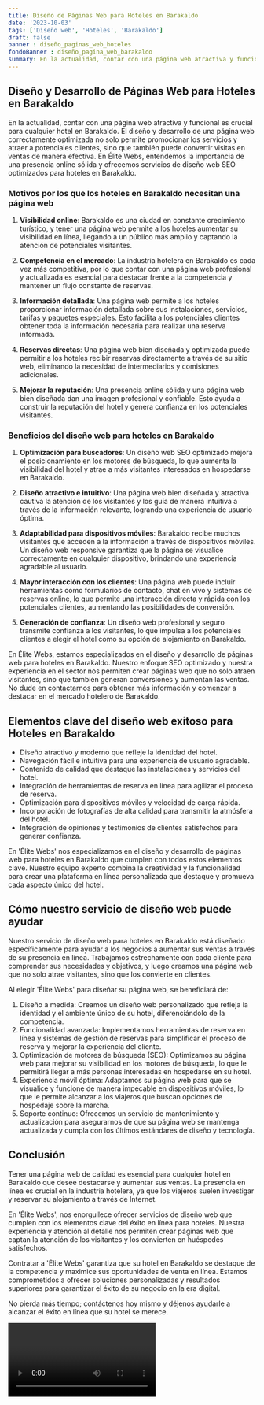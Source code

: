 ```yaml
---
title: Diseño de Páginas Web para Hoteles en Barakaldo
date: '2023-10-03'
tags: ['Diseño web', 'Hoteles', 'Barakaldo']
draft: false
banner : diseño_paginas_web_hoteles
fondoBanner : diseño_pagina_web_barakaldo
summary: En la actualidad, contar con una página web atractiva y funcional es crucial para cualquier hotel en Barakaldo. El diseño y desarrollo de una página web correctamente optimizada no solo permite promocionar los servicios y atraer a potenciales clientes, sino que también puede convertir visitas en ventas de manera efectiva. En Élite Webs, entendemos la importancia de una presencia online sólida y ofrecemos servicios de diseño web SEO optimizados para hoteles en Barakaldo. 
---
```


## Diseño y Desarrollo de Páginas Web para Hoteles en Barakaldo

En la actualidad, contar con una página web atractiva y funcional es crucial para cualquier hotel en Barakaldo. El diseño y desarrollo de una página web correctamente optimizada no solo permite promocionar los servicios y atraer a potenciales clientes, sino que también puede convertir visitas en ventas de manera efectiva. En Élite Webs, entendemos la importancia de una presencia online sólida y ofrecemos servicios de diseño web SEO optimizados para hoteles en Barakaldo. 

### Motivos por los que los hoteles en Barakaldo necesitan una página web

1. **Visibilidad online**: Barakaldo es una ciudad en constante crecimiento turístico, y tener una página web permite a los hoteles aumentar su visibilidad en línea, llegando a un público más amplio y captando la atención de potenciales visitantes.

2. **Competencia en el mercado**: La industria hotelera en Barakaldo es cada vez más competitiva, por lo que contar con una página web profesional y actualizada es esencial para destacar frente a la competencia y mantener un flujo constante de reservas.

3. **Información detallada**: Una página web permite a los hoteles proporcionar información detallada sobre sus instalaciones, servicios, tarifas y paquetes especiales. Esto facilita a los potenciales clientes obtener toda la información necesaria para realizar una reserva informada.

4. **Reservas directas**: Una página web bien diseñada y optimizada puede permitir a los hoteles recibir reservas directamente a través de su sitio web, eliminando la necesidad de intermediarios y comisiones adicionales.

5. **Mejorar la reputación**: Una presencia online sólida y una página web bien diseñada dan una imagen profesional y confiable. Esto ayuda a construir la reputación del hotel y genera confianza en los potenciales visitantes.

### Beneficios del diseño web para hoteles en Barakaldo

1. **Optimización para buscadores**: Un diseño web SEO optimizado mejora el posicionamiento en los motores de búsqueda, lo que aumenta la visibilidad del hotel y atrae a más visitantes interesados en hospedarse en Barakaldo.

2. **Diseño atractivo e intuitivo**: Una página web bien diseñada y atractiva cautiva la atención de los visitantes y los guía de manera intuitiva a través de la información relevante, logrando una experiencia de usuario óptima.

3. **Adaptabilidad para dispositivos móviles**: Barakaldo recibe muchos visitantes que acceden a la información a través de dispositivos móviles. Un diseño web responsive garantiza que la página se visualice correctamente en cualquier dispositivo, brindando una experiencia agradable al usuario.

4. **Mayor interacción con los clientes**: Una página web puede incluir herramientas como formularios de contacto, chat en vivo y sistemas de reservas online, lo que permite una interacción directa y rápida con los potenciales clientes, aumentando las posibilidades de conversión.

5. **Generación de confianza**: Un diseño web profesional y seguro transmite confianza a los visitantes, lo que impulsa a los potenciales clientes a elegir el hotel como su opción de alojamiento en Barakaldo.

En Élite Webs, estamos especializados en el diseño y desarrollo de páginas web para hoteles en Barakaldo. Nuestro enfoque SEO optimizado y nuestra experiencia en el sector nos permiten crear páginas web que no solo atraen visitantes, sino que también generan conversiones y aumentan las ventas. No dude en contactarnos para obtener más información y comenzar a destacar en el mercado hotelero de Barakaldo.

<GifSeo />

<Cta />

## Elementos clave del diseño web exitoso para Hoteles en Barakaldo

- Diseño atractivo y moderno que refleje la identidad del hotel.
- Navegación fácil e intuitiva para una experiencia de usuario agradable.
- Contenido de calidad que destaque las instalaciones y servicios del hotel.
- Integración de herramientas de reserva en línea para agilizar el proceso de reserva.
- Optimización para dispositivos móviles y velocidad de carga rápida.
- Incorporación de fotografías de alta calidad para transmitir la atmósfera del hotel.
- Integración de opiniones y testimonios de clientes satisfechos para generar confianza.

En 'Élite Webs' nos especializamos en el diseño y desarrollo de páginas web para hoteles en Barakaldo que cumplen con todos estos elementos clave. Nuestro equipo experto combina la creatividad y la funcionalidad para crear una plataforma en línea personalizada que destaque y promueva cada aspecto único del hotel.

## Cómo nuestro servicio de diseño web puede ayudar

Nuestro servicio de diseño web para hoteles en Barakaldo está diseñado específicamente para ayudar a los negocios a aumentar sus ventas a través de su presencia en línea. Trabajamos estrechamente con cada cliente para comprender sus necesidades y objetivos, y luego creamos una página web que no solo atrae visitantes, sino que los convierte en clientes.

Al elegir 'Élite Webs' para diseñar su página web, se beneficiará de:

1. Diseño a medida: Creamos un diseño web personalizado que refleja la identidad y el ambiente único de su hotel, diferenciándolo de la competencia.
2. Funcionalidad avanzada: Implementamos herramientas de reserva en línea y sistemas de gestión de reservas para simplificar el proceso de reserva y mejorar la experiencia del cliente.
3. Optimización de motores de búsqueda (SEO): Optimizamos su página web para mejorar su visibilidad en los motores de búsqueda, lo que le permitirá llegar a más personas interesadas en hospedarse en su hotel.
4. Experiencia móvil óptima: Adaptamos su página web para que se visualice y funcione de manera impecable en dispositivos móviles, lo que le permite alcanzar a los viajeros que buscan opciones de hospedaje sobre la marcha.
5. Soporte continuo: Ofrecemos un servicio de mantenimiento y actualización para asegurarnos de que su página web se mantenga actualizada y cumpla con los últimos estándares de diseño y tecnología.

## Conclusión

Tener una página web de calidad es esencial para cualquier hotel en Barakaldo que desee destacarse y aumentar sus ventas. La presencia en línea es crucial en la industria hotelera, ya que los viajeros suelen investigar y reservar su alojamiento a través de Internet.

En 'Élite Webs', nos enorgullece ofrecer servicios de diseño web que cumplen con los elementos clave del éxito en línea para hoteles. Nuestra experiencia y atención al detalle nos permiten crear páginas web que captan la atención de los visitantes y los convierten en huéspedes satisfechos.

Contratar a 'Élite Webs' garantiza que su hotel en Barakaldo se destaque de la competencia y maximice sus oportunidades de venta en línea. Estamos comprometidos a ofrecer soluciones personalizadas y resultados superiores para garantizar el éxito de su negocio en la era digital.

No pierda más tiempo; contáctenos hoy mismo y déjenos ayudarle a alcanzar el éxito en línea que su hotel se merece.

<Video />

<CtaBot job='Hoteles' city='Barakaldo'/>

<Gmaps query='Barakaldo+españa+maps' />